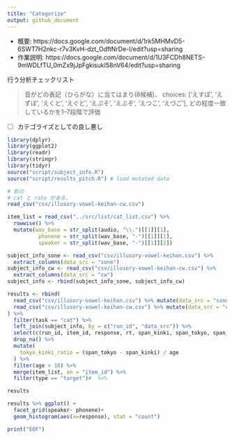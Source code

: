 ```yaml
---
title: "Categorize"
output: github_document
---
```


- 概要: https://docs.google.com/document/d/1rk5MHMvD5-6SWT7H2nkc-r7v3KvH-dzt_OdftNrDe-I/edit?usp=sharing
- 作業説明: https://docs.google.com/document/d/1U3FCDh8NETS-9mWDLfTU_0mZx9jJpFgkisukI58nV64/edit?usp=sharing

行う分析チェックリスト

> 音がどの表記（ひらがな）に当てはまり(8候補)、
> choices: ['えすぽ', 'えずぼ', 'えくと', 'えぐど', 'えぷそ', 'えぶぞ', 'えつこ', 'えづご'],
> どの程度一致しているかを1--7段階で評価

- [ ] カテゴライズとしての良し悪し

```r
library(dplyr)
library(ggplot2)
library(readr)
library(stringr)
library(tidyr)
source("script/subject_info.R")
source("script/results_pitch.R") # load mutated data
```
```r
# 前の
# cat と rate がある。
read_csv("csv/illusory-vowel-keihan-cw.csv")
```

```r
item_list = read_csv("../src/list/cat_list.csv") %>%
  rowwise() %>% 
  mutate(wav_base = str_split(audio, "\\.")[[1]][1],
          phonene = str_split(wav_base, "-")[[1]][1],
          speaker = str_split(wav_base, "-")[[1]][2])

subject_info_sone <- read_csv("csv/illusory-vowel-keihan.csv") %>%
  extract_columns(data_src = "sone")
subject_info_cw <- read_csv("csv/illusory-vowel-keihan-cw.csv") %>%
  extract_columns(data_src = "cw")
subject_info <- rbind(subject_info_sone, subject_info_cw)

results <- rbind(
  read_csv("csv/illusory-vowel-keihan.csv") %>% mutate(data_src = "sone"),
  read_csv("csv/illusory-vowel-keihan-cw.csv") %>% mutate(data_src = "cw")
) %>%
  filter(task == "cat") %>%
  left_join(subject_info, by = c("run_id", "data_src")) %>%
  select(c(run_id, item_id, response, rt, span_kinki, span_tokyo, span_unknown, age, data_src, type)) %>% 
  drop_na() %>%
  mutate(
    tokyo_kinki_ratio = (span_tokyo - span_kinki) / age
  ) %>%
  filter(age > 18) %>%
  merge(item_list, on = "item_id") %>%
  filter(type == "target")#  %>%

results
```



```r
results %>% ggplot() +
  facet_grid(speaker~ phonene)+
  geom_histogram(aes(x=response), stat = "count")
```

```r
print("EOF")
```
